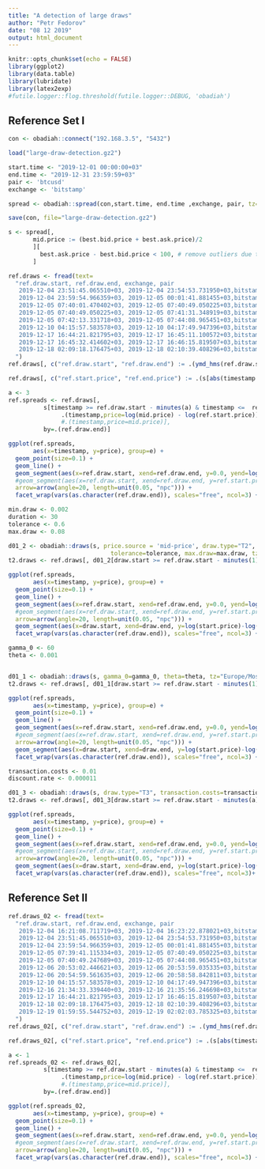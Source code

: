 ```yaml
---
title: "A detection of large draws"
author: "Petr Fedorov"
date: "08 12 2019"
output: html_document
---
```


```r
knitr::opts_chunk$set(echo = FALSE)
library(ggplot2)
library(data.table)
library(lubridate)
library(latex2exp)
#futile.logger::flog.threshold(futile.logger::DEBUG, 'obadiah')
```

## Reference Set I


```r
con <- obadiah::connect("192.168.3.5", "5432")
```

```r
load("large-draw-detection.gz2")
```


```r
start.time <- "2019-12-01 00:00:00+03"
end.time <- "2019-12-31 23:59:59+03"
pair <- 'btcusd'
exchange <- 'bitstamp'
```


```r
spread <- obadiah::spread(con,start.time, end.time ,exchange, pair, tz='Europe/Moscow')
```

```r
save(con, file="large-draw-detection.gz2")
```


```r
s <- spread[, 
       mid.price := (best.bid.price + best.ask.price)/2 
       ][ 
         best.ask.price - best.bid.price < 100, # remove outliers due to single-sided order book 
       ]

```


```r
ref.draws <- fread(text=
  "ref.draw.start, ref.draw.end, exchange, pair
   2019-12-04 23:51:45.065510+03, 2019-12-04 23:54:53.731950+03,bitstamp,btcusd
   2019-12-04 23:59:54.966359+03, 2019-12-05 00:01:41.881455+03,bitstamp,btcusd
   2019-12-05 07:40:01.470402+03, 2019-12-05 07:40:49.050225+03,bitstamp,btcusd	
   2019-12-05 07:40:49.050225+03, 2019-12-05 07:41:31.348919+03,bitstamp,btcusd	
   2019-12-05 07:42:13.331718+03, 2019-12-05 07:44:08.965451+03,bitstamp,btcusd	
   2019-12-10 04:15:57.583578+03, 2019-12-10 04:17:49.947396+03,bitstamp,btcusd
   2019-12-17 16:44:21.821795+03, 2019-12-17 16:45:11.100572+03,bitstamp,btcusd
   2019-12-17 16:45:32.414602+03, 2019-12-17 16:46:15.819507+03,bitstamp,btcusd
   2019-12-18 02:09:18.176475+03, 2019-12-18 02:10:39.408296+03,bitstamp,btcusd		
  ")
ref.draws[, c("ref.draw.start", "ref.draw.end") := .(ymd_hms(ref.draw.start, tz="Europe/Moscow", quiet=TRUE), ymd_hms(ref.draw.end, tz="Europe/Moscow", quiet=TRUE) )]

ref.draws[, c("ref.start.price", "ref.end.price") := .(s[abs(timestamp - ref.draw.start) < 0.000001, mid.price], s[abs(timestamp - ref.draw.end) < 0.000001, mid.price] ),by=.(ref.draw.start, ref.draw.end, pair, exchange)]

a <- 3
ref.spreads <- ref.draws[,
          s[timestamp >= ref.draw.start - minutes(a) & timestamp <=  ref.draw.end + minutes(a),
               .(timestamp,price=log(mid.price) - log(ref.start.price))],
               #.(timestamp,price=mid.price)],
          by=.(ref.draw.end)]

```



```r
ggplot(ref.spreads,
       aes(x=timestamp, y=price), group=e) + 
  geom_point(size=0.1) + 
  geom_line() + 
  geom_segment(aes(x=ref.draw.start, xend=ref.draw.end, y=0.0, yend=log(ref.end.price)-log(ref.start.price)),ref.draws, color="red",
  #geom_segment(aes(x=ref.draw.start, xend=ref.draw.end, y=ref.start.price, yend=ref.end.price),ref.draws, color="red",
  arrow=arrow(angle=20, length=unit(0.05, "npc"))) + 
  facet_wrap(vars(as.character(ref.draw.end)), scales="free", ncol=3) + labs(y="Log relative price (draw start == 0.0)", x="Timestamp, GMT+3", title="Reference Set I: 9 draws of BTCUSD mid-price at Bitstamp")

```



```r

min.draw <- 0.002
duration <- 30
tolerance <- 0.6
max.draw <- 0.08

d01_2 <- obadiah::draws(s, price.source = 'mid-price', draw.type="T2",  min.draw=min.draw, duration=duration,
                             tolerance=tolerance, max.draw=max.draw, tz="Europe/Moscow")
t2.draws <- ref.draws[, d01_2[draw.start >= ref.draw.start - minutes(1) & draw.end <= ref.draw.end + minutes(1), ], by=.(ref.draw.end, ref.start.price)]

ggplot(ref.spreads,
       aes(x=timestamp, y=price), group=e) + 
  geom_point(size=0.1) + 
  geom_line() + 
  geom_segment(aes(x=ref.draw.start, xend=ref.draw.end, y=0.0, yend=log(ref.end.price)-log(ref.start.price)),ref.draws, color="red",
  #geom_segment(aes(x=ref.draw.start, xend=ref.draw.end, y=ref.start.price, yend=ref.end.price),ref.draws, color="red",
  arrow=arrow(angle=20, length=unit(0.05, "npc"))) + 
  geom_segment(aes(x=draw.start, xend=draw.end, y=log(start.price)-log(ref.start.price), yend=log(end.price)-log(ref.start.price)),t2.draws, color="blue") +
  facet_wrap(vars(as.character(ref.draw.end)), scales="free", ncol=3) + labs(y="Log relative price (draw start == 0.0)", x="Timestamp, GMT+3", title="Reference Set I: Type 2 draws vs reference", subtitle=paste0("Parameters: min.draw=", min.draw, " duration=", duration, " tolerance=", tolerance, " max.draw=", max.draw))

```



```r

gamma_0 <- 60
theta <- 0.001


d01_1 <- obadiah::draws(s, gamma_0=gamma_0, theta=theta, tz="Europe/Moscow")
t2.draws <- ref.draws[, d01_1[draw.start >= ref.draw.start - minutes(1) & draw.end <= ref.draw.end + minutes(1), ], by=.(ref.draw.end, ref.start.price)]

ggplot(ref.spreads,
       aes(x=timestamp, y=price), group=e) + 
  geom_point(size=0.1) + 
  geom_line() + 
  geom_segment(aes(x=ref.draw.start, xend=ref.draw.end, y=0.0, yend=log(ref.end.price)-log(ref.start.price)),ref.draws, color="red",
  #geom_segment(aes(x=ref.draw.start, xend=ref.draw.end, y=ref.start.price, yend=ref.end.price),ref.draws, color="red",
  arrow=arrow(angle=20, length=unit(0.05, "npc"))) + 
  geom_segment(aes(x=draw.start, xend=draw.end, y=log(start.price)-log(ref.start.price), yend=log(end.price)-log(ref.start.price)),t2.draws, color="blue") +
  facet_wrap(vars(as.character(ref.draw.end)), scales="free", ncol=3) + labs(y="Log relative price (draw start == 0.0)", x="Timestamp, GMT+3", title="Reference Set I: Type 1 draws vs reference", subtitle=paste0("Parameters: gamma_0=", gamma_0, " theta=", theta))

```





```r

transaction.costs <- 0.01
discount.rate <- 0.000011

d01_3 <- obadiah::draws(s, draw.type="T3", transaction.costs=transaction.costs, discount.rate=discount.rate, tz="Europe/Moscow")
t2.draws <- ref.draws[, d01_3[draw.start >= ref.draw.start - minutes(a) & draw.end <= ref.draw.end + minutes(a), ], by=.(ref.draw.end, ref.start.price)]

ggplot(ref.spreads,
       aes(x=timestamp, y=price), group=e) + 
  geom_point(size=0.1) + 
  geom_line() + 
  geom_segment(aes(x=ref.draw.start, xend=ref.draw.end, y=0.0, yend=log(ref.end.price)-log(ref.start.price)),ref.draws, color="red",
  #geom_segment(aes(x=ref.draw.start, xend=ref.draw.end, y=ref.start.price, yend=ref.end.price),ref.draws, color="red",
  arrow=arrow(angle=20, length=unit(0.05, "npc"))) + 
  geom_segment(aes(x=draw.start, xend=draw.end, y=log(start.price)-log(ref.start.price), yend=log(end.price)-log(ref.start.price)),t2.draws, color="blue") +
  facet_wrap(vars(as.character(ref.draw.end)), scales="free", ncol=3)+ labs(y="Log relative price (draw start == 0.0)", x="Timestamp, GMT+3", title="Reference Set I: Type 3 draws vs reference", subtitle=paste0("Parameters: transaction.costs=", transaction.costs, " discount.rate=", discount.rate))

```

## Reference Set II



```r
ref.draws_02 <- fread(text=
  "ref.draw.start, ref.draw.end, exchange, pair
   2019-12-04 16:21:08.711719+03, 2019-12-04 16:23:22.878021+03,bitstamp,btcusd
   2019-12-04 23:51:45.065510+03, 2019-12-04 23:54:53.731950+03,bitstamp,btcusd
   2019-12-04 23:59:54.966359+03, 2019-12-05 00:01:41.881455+03,bitstamp,btcusd
   2019-12-05 07:39:41.115334+03, 2019-12-05 07:40:49.050225+03,bitstamp,btcusd	
   2019-12-05 07:40:49.247689+03, 2019-12-05 07:44:08.965451+03,bitstamp,btcusd
   2019-12-06 20:53:02.446621+03, 2019-12-06 20:53:59.035335+03,bitstamp,btcusd
   2019-12-06 20:54:59.561635+03, 2019-12-06 20:58:58.842811+03,bitstamp,btcusd
   2019-12-10 04:15:57.583578+03, 2019-12-10 04:17:49.947396+03,bitstamp,btcusd
   2019-12-16 21:34:33.339440+03, 2019-12-16 21:35:56.246698+03,bitstamp,btcusd
   2019-12-17 16:44:21.821795+03, 2019-12-17 16:46:15.819507+03,bitstamp,btcusd
   2019-12-18 02:09:18.176475+03, 2019-12-18 02:10:39.408296+03,bitstamp,btcusd
   2019-12-19 01:59:55.544752+03, 2019-12-19 02:02:03.785325+03,bitstamp,btcusd
  ")
ref.draws_02[, c("ref.draw.start", "ref.draw.end") := .(ymd_hms(ref.draw.start, tz="Europe/Moscow", quiet=TRUE), ymd_hms(ref.draw.end, tz="Europe/Moscow", quiet=TRUE) )]

ref.draws_02[, c("ref.start.price", "ref.end.price") := .(s[abs(timestamp - ref.draw.start) < 0.000001, mid.price], s[abs(timestamp - ref.draw.end) < 0.000001, mid.price] ),by=.(ref.draw.start, ref.draw.end, pair, exchange)]

a <- 1
ref.spreads_02 <- ref.draws_02[,
          s[timestamp >= ref.draw.start - minutes(a) & timestamp <=  ref.draw.end + minutes(a),
               .(timestamp,price=log(mid.price) - log(ref.start.price))],
               #.(timestamp,price=mid.price)],
          by=.(ref.draw.end)]

```



```r
ggplot(ref.spreads_02,
       aes(x=timestamp, y=price), group=e) + 
  geom_point(size=0.1) + 
  geom_line() + 
  geom_segment(aes(x=ref.draw.start, xend=ref.draw.end, y=0.0, yend=log(ref.end.price)-log(ref.start.price)),ref.draws_02, color="red",
  #geom_segment(aes(x=ref.draw.start, xend=ref.draw.end, y=ref.start.price, yend=ref.end.price),ref.draws, color="red",
  arrow=arrow(angle=20, length=unit(0.05, "npc"))) + 
  facet_wrap(vars(as.character(ref.draw.end)), scales="free", ncol=3) + labs(y="Log relative price (draw start == 0.0)", x="Timestamp, GMT+3", title="Reference Set II: 6 drawups and 6 drawdowns of BTCUSD mid-price at Bitstamp")

```
